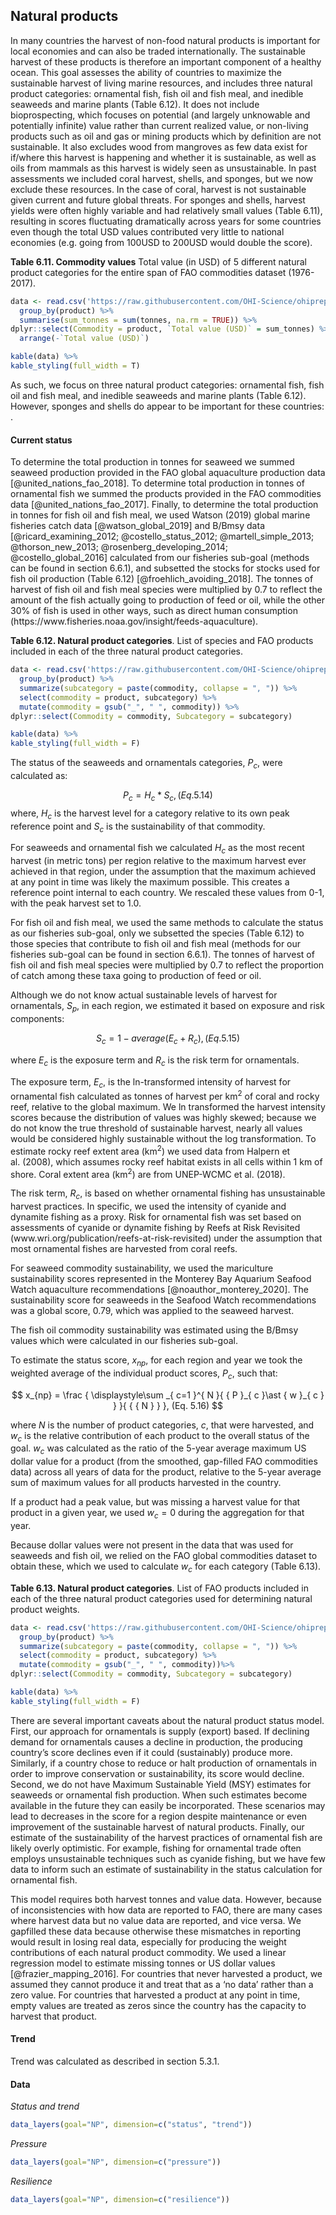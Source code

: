 ## Natural products

In many countries the harvest of non-food natural products is important for local economies and can also be traded internationally. The sustainable harvest of these products is therefore an important component of a healthy ocean. This goal assesses the ability of countries to maximize the sustainable harvest of living marine resources, and includes three natural product categories: ornamental fish, fish oil and fish meal, and inedible seaweeds and marine plants (Table 6.12). It does not include bioprospecting, which focuses on potential (and largely unknowable and potentially infinite) value rather than current realized value, or non-living products such as oil and gas or mining products which by definition are not sustainable. It also excludes wood from mangroves as few data exist for if/where this harvest is happening and whether it is sustainable, as well as oils from mammals as this harvest is widely seen as unsustainable. In past assessments we included coral harvest, shells, and sponges, but we now exclude these resources.  In the case of coral, harvest is not sustainable given current and future global threats.  For sponges and shells, harvest yields were often highly variable and had relatively small values (Table 6.11), resulting in scores fluctuating dramatically across years for some countries even though the total USD values contributed very little to national economies (e.g. going from 100USD to 200USD would double the score). 

**Table 6.11. Commodity values**
Total value (in USD) of 5 different natural product categories for the entire span of FAO commodities dataset (1976-2017). 

```r
data <- read.csv('https://raw.githubusercontent.com/OHI-Science/ohiprep_v2020/gh-pages/globalprep/np/v2020/int/h_methods_sum.csv') %>%
  group_by(product) %>%
  summarise(sum_tonnes = sum(tonnes, na.rm = TRUE)) %>%
dplyr::select(Commodity = product, `Total value (USD)` = sum_tonnes) %>%
  arrange(-`Total value (USD)`)

kable(data) %>%
kable_styling(full_width = T)
```


As such, we focus on three natural product categories: ornamental fish, fish oil and fish meal, and inedible seaweeds and marine plants (Table 6.12). However, sponges and shells do appear to be important for these countries: . 

#### Current status

To determine the total production in tonnes for seaweed we summed seaweed production provided in the FAO global aquaculture production data [@united_nations_fao_2018]. To determine total production in tonnes of ornamental fish we summed the products provided in the FAO commodities data [@united_nations_fao_2017]. Finally, to determine the total production in tonnes for fish oil and fish meal, we used Watson (2019) global marine fisheries catch data [@watson_global_2019] and B/Bmsy data [@ricard_examining_2012; @costello_status_2012; @martell_simple_2013; @thorson_new_2013; @rosenberg_developing_2014; @costello_global_2016] calculated from our fisheries sub-goal (methods can be found in section 6.6.1), and subsetted the stocks for stocks used for fish oil production (Table 6.12) [@froehlich_avoiding_2018]. The tonnes of harvest of fish oil and fish meal species were multiplied by 0.7 to reflect the amount of the fish actually going to production of feed or oil, while the other 30% of fish is used in other ways, such as direct human consumption (https://www.fisheries.noaa.gov/insight/feeds-aquaculture).

**Table 6.12. Natural product categories**. 
List of species and FAO products included in each of the three natural product categories.

```r
data <- read.csv('https://raw.githubusercontent.com/OHI-Science/ohiprep_v2020/gh-pages/globalprep/np/v2020/raw/commodities2products_new.csv') %>%
  group_by(product) %>%
  summarize(subcategory = paste(commodity, collapse = ", ")) %>%
  select(commodity = product, subcategory) %>%
  mutate(commodity = gsub("_", " ", commodity)) %>%
dplyr::select(Commodity = commodity, Subcategory = subcategory)

kable(data) %>%
kable_styling(full_width = F)

```


The status of the seaweeds and ornamentals categories, $P_c$, were calculated as: 

$$
 P_c = { H }_{ c }\ast { S }_{ c } , (Eq. 5.14)
$$
where, $H_{c}$ is the harvest level for a category relative to its own peak reference point and $S_{c}$ is the sustainability of that commodity.

For seaweeds and ornamental fish we calculated $H_{c}$ as the most recent harvest (in metric tons) per region relative to the maximum harvest ever achieved in that region, under the assumption that the maximum achieved at any point in time was likely the maximum possible. This creates a reference point internal to each country. We rescaled these values from 0-1, with the peak harvest set to 1.0.

For fish oil and fish meal, we used the same methods to calculate the status as our fisheries sub-goal, only we subsetted the species (Table 6.12) to those species that contribute to fish oil and fish meal (methods for our fisheries sub-goal can be found in section 6.6.1). The tonnes of harvest of fish oil and fish meal species were multiplied by 0.7 to reflect the proportion of catch among these taxa going to production of feed or oil. 

Although we do not know actual sustainable levels of harvest for ornamentals, $S_{p}$, in each region, we estimated it based on exposure and risk components:

$$
S_{c} = 1- average({ E_c+R_c }),  (Eq. 5.15)
$$

where ${E_c}$ is the exposure term and ${R_c}$ is the risk term for ornamentals.

The exposure term, $E_c$, is the ln-transformed intensity of harvest for ornamental fish calculated as tonnes of harvest per km^2^ of coral and rocky reef, relative to the global maximum. We ln transformed the harvest intensity scores because the distribution of values was highly skewed; because we do not know the true threshold of sustainable harvest, nearly all values would be considered highly sustainable without the log transformation. To estimate rocky reef extent area (km^2^) we used data from Halpern et al. (2008), which assumes rocky reef habitat exists in all cells within 1 km of shore. Coral extent area (km^2^) are from UNEP-WCMC et al. (2018).

The risk term, $R_c$, is based on whether ornamental fishing has unsustainable harvest practices. In specific, we used the intensity of cyanide and dynamite fishing as a proxy. Risk for ornamental fish was set based on assessments of cyanide or dynamite fishing by Reefs at Risk Revisited (www.wri.org/publication/reefs-at-risk-revisited) under the assumption that most ornamental fishes are harvested from coral reefs.

For seaweed commodity sustainability, we used the mariculture sustainability scores represented in the Monterey Bay Aquarium Seafood Watch aquaculture recommendations [@noauthor_monterey_2020]. The sustainability score for seaweeds in the Seafood Watch recommendations was a global score, 0.79, which was applied to the seaweed harvest. 

The fish oil commodity sustainability was estimated using the B/Bmsy values which were calculated in our fisheries sub-goal.

To estimate the status score, $x_{np}$, for each region and year we took the weighted average of the individual product scores, $P_c$, such that:

$$
x_{np} = \frac { \displaystyle\sum _{ c=1 }^{ N }{ { P }_{ c }\ast { w }_{ c } }  }{ { { N } }  }, (Eq. 5.16)
$$

where ${N}$ is the number of product categories, $c$, that were harvested, and $w_{c}$ is the relative contribution of each product to the overall status of the goal. $w_c$ was calculated as the ratio of the 5-year average maximum US dollar value for a product (from the smoothed, gap-filled FAO commodities data) across all years of data for the product, relative to the 5-year average sum of maximum values for all products harvested in the country.

If a product had a peak value, but was missing a harvest value for that product in a given year, we used $w_{c} = 0$ during the aggregation for that year.

Because dollar values were not present in the data that was used for seaweeds and fish oil, we relied on the FAO global commodities dataset to obtain these, which we used to calculate $w_c$ for each category (Table 6.13).

**Table 6.13. Natural product categories**. 
List of FAO products included in each of the three natural product categories used for determining natural product weights.

```r
data <- read.csv('https://raw.githubusercontent.com/OHI-Science/ohiprep_v2020/gh-pages/globalprep/np/v2020/raw/commodities2products_weighting.csv') %>%
  group_by(product) %>%
  summarize(subcategory = paste(commodity, collapse = ", ")) %>%
  select(commodity = product, subcategory) %>%
  mutate(commodity = gsub("_", " ", commodity))%>%
dplyr::select(Commodity = commodity, Subcategory = subcategory)

kable(data) %>%
kable_styling(full_width = F)

```
 

There are several important caveats about the natural product status model. First, our approach for ornamentals is supply (export) based. If declining demand for ornamentals causes a decline in production, the producing country’s score declines even if it could (sustainably) produce more. Similarly, if a country chose to reduce or halt production of ornamentals in order to improve conservation or sustainability, its score would decline. Second, we do not have Maximum Sustainable Yield (MSY) estimates for seaweeds or ornamental fish production. When such estimates become available in the future they can easily be incorporated. These scenarios may lead to decreases in the score for a region despite maintenance or even improvement of the sustainable harvest of natural products. Finally, our estimate of the sustainability of the harvest practices of ornamental fish are likely overly optimistic. For example, fishing for ornamental trade often employs unsustainable techniques such as cyanide fishing, but we have few data to inform such an estimate of sustainability in the status calculation for ornamental fish. 

This model requires both harvest tonnes and value data. However, because of inconsistencies with how data are reported to FAO, there are many cases where harvest data but no value data are reported, and vice versa. We gapfilled these data because otherwise these mismatches in reporting would result in losing real data, especially for producing the weight contributions of each natural product commodity. We used a linear regression model to estimate missing tonnes or US dollar values [@frazier_mapping_2016].  For countries that never harvested a product, we assumed they cannot produce it and treat that as a ‘no data’ rather than a zero value. For countries that harvested a product at any point in time, empty values are treated as zeros since the country has the capacity to harvest that product. 

#### Trend
Trend was calculated as described in section 5.3.1.


#### Data
_Status and trend_

```r
data_layers(goal="NP", dimension=c("status", "trend"))
```

_Pressure_

```r
data_layers(goal="NP", dimension=c("pressure"))
```

_Resilience_

```r
data_layers(goal="NP", dimension=c("resilience"))

```
